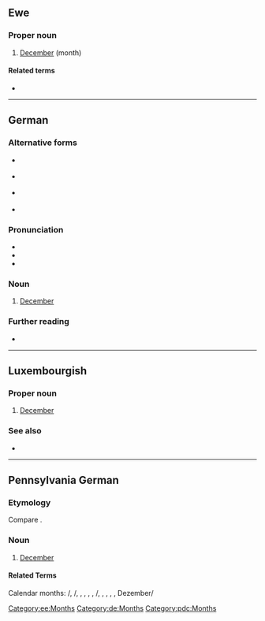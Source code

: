 {{also|dezember|dezëmber}}
==Ewe==

===Proper noun===
{{head|ee|proper noun}}

# [[December]] (month)

====Related terms====
* {{l|ee|Dzome}}

[[Category:ee:Months]]

----

==German==

===Alternative forms===
* {{l|de|December}} {{qualifier|obsolete}}
* {{l|de|Dec.}} {{qualifier|abbreviation; obsolete}}
* {{l|de|Dez.}} {{qualifier|abbreviation}}
* {{l|de|Xber}} {{qualifier|abbreviation; obsolete}}

===Pronunciation===
* {{IPA|/deˈtsɛmbɐ/|lang=de}}
* {{audio|De-Dezember.ogg|audio|lang=de}}
* {{hyphenation|De-zem-ber|lang=de}}

===Noun===
{{de-noun|m|Dezembers|gen2=Dezember|Dezember}}

# [[December]]

===Further reading===
* {{R:Duden}}

[[Category:de:Months]]

----

==Luxembourgish==

===Proper noun===
{{head|lb|proper noun|g=m}}

# [[December]]

===See also===
* {{list:Gregorian calendar months/lb}}

----

==Pennsylvania German==

===Etymology===
Compare {{cog|de|Dezember}}.

===Noun===
{{head|pdc|noun|g=m}}

# [[December]] {{gloss|month}}
#: {{syn|pdc|Grischtmunet}}

====Related Terms====
Calendar months: {{l|pdc|Yanuaar}}/{{l|pdc|Yenner}}, {{l|pdc|Febrewaar}}/{{l|pdc|Hanning}}, {{l|pdc|Matz}}, {{l|pdc|Aprill}}, {{l|pdc|Moi}}, {{l|pdc|Yuni}}, {{l|pdc|Yuli}}/{{l|pdc|Tschulei}}, {{l|pdc|Aaguscht}}, {{l|pdc|Sepdember}}, {{l|pdc|Oktower}}, {{l|pdc|Nowember}}, Dezember/{{l|pdc|Grischtmunet}}

[[Category:pdc:Months]]